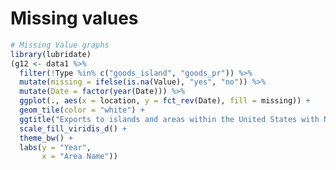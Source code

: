 # Missing values

```r
# Missing Value graphs
library(lubridate)
(g12 <- data1 %>%
  filter(!Type %in% c("goods_island", "goods_pr")) %>%
  mutate(missing = ifelse(is.na(Value), "yes", "no")) %>%
  mutate(Date = factor(year(Date))) %>%
  ggplot(., aes(x = location, y = fct_rev(Date), fill = missing)) +
  geom_tile(color = "white") +
  ggtitle("Exports to islands and areas within the United States with NAs added") +
  scale_fill_viridis_d() +
  theme_bw() +
  labs(y = "Year",
       x = "Area Name"))
```